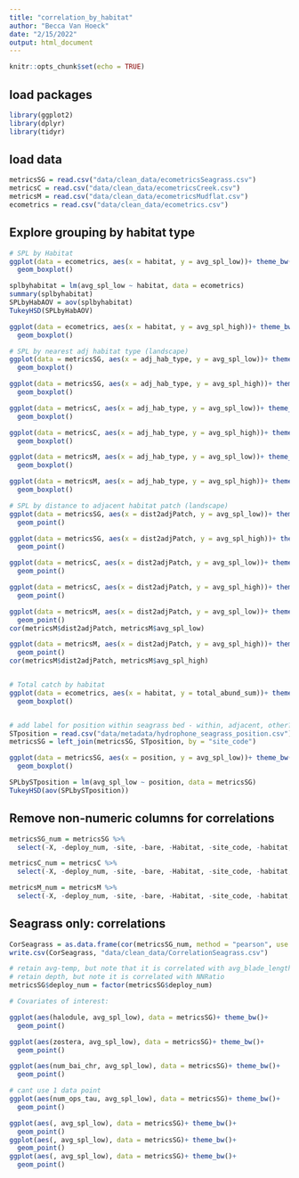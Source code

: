 ```yaml
---
title: "correlation_by_habitat"
author: "Becca Van Hoeck"
date: "2/15/2022"
output: html_document
---
```


```r
knitr::opts_chunk$set(echo = TRUE)
```

## load packages

```r
library(ggplot2)
library(dplyr)
library(tidyr)

```

## load data

```r

metricsSG = read.csv("data/clean_data/ecometricsSeagrass.csv")
metricsC = read.csv("data/clean_data/ecometricsCreek.csv")
metricsM = read.csv("data/clean_data/ecometricsMudflat.csv")
ecometrics = read.csv("data/clean_data/ecometrics.csv")

```

## Explore grouping by habitat type

```r
# SPL by Habitat
ggplot(data = ecometrics, aes(x = habitat, y = avg_spl_low))+ theme_bw()+
  geom_boxplot()

splbyhabitat = lm(avg_spl_low ~ habitat, data = ecometrics)
summary(splbyhabitat)
SPLbyHabAOV = aov(splbyhabitat)
TukeyHSD(SPLbyHabAOV)

ggplot(data = ecometrics, aes(x = habitat, y = avg_spl_high))+ theme_bw()+
  geom_boxplot()

# SPL by nearest adj habitat type (landscape) 
ggplot(data = metricsSG, aes(x = adj_hab_type, y = avg_spl_low))+ theme_bw()+
  geom_boxplot()

ggplot(data = metricsSG, aes(x = adj_hab_type, y = avg_spl_high))+ theme_bw()+
  geom_boxplot()

ggplot(data = metricsC, aes(x = adj_hab_type, y = avg_spl_low))+ theme_bw()+
  geom_boxplot()

ggplot(data = metricsC, aes(x = adj_hab_type, y = avg_spl_high))+ theme_bw()+
  geom_boxplot()

ggplot(data = metricsM, aes(x = adj_hab_type, y = avg_spl_low))+ theme_bw()+
  geom_boxplot()

ggplot(data = metricsM, aes(x = adj_hab_type, y = avg_spl_high))+ theme_bw()+
  geom_boxplot()

# SPL by distance to adjacent habitat patch (landscape) 
ggplot(data = metricsSG, aes(x = dist2adjPatch, y = avg_spl_low))+ theme_bw()+
  geom_point()

ggplot(data = metricsSG, aes(x = dist2adjPatch, y = avg_spl_high))+ theme_bw()+
  geom_point()

ggplot(data = metricsC, aes(x = dist2adjPatch, y = avg_spl_low))+ theme_bw()+
  geom_point()

ggplot(data = metricsC, aes(x = dist2adjPatch, y = avg_spl_high))+ theme_bw()+
  geom_point()

ggplot(data = metricsM, aes(x = dist2adjPatch, y = avg_spl_low))+ theme_bw()+
  geom_point()
cor(metricsM$dist2adjPatch, metricsM$avg_spl_low)

ggplot(data = metricsM, aes(x = dist2adjPatch, y = avg_spl_high))+ theme_bw()+
  geom_point()
cor(metricsM$dist2adjPatch, metricsM$avg_spl_high)


# Total catch by habitat
ggplot(data = ecometrics, aes(x = habitat, y = total_abund_sum))+ theme_bw()+
  geom_boxplot()


# add label for position within seagrass bed - within, adjacent, other? 
STposition = read.csv("data/metadata/hydrophone_seagrass_position.csv")
metricsSG = left_join(metricsSG, STposition, by = "site_code")

ggplot(data = metricsSG, aes(x = position, y = avg_spl_low))+ theme_bw()+
  geom_boxplot()

SPLbySTposition = lm(avg_spl_low ~ position, data = metricsSG)
TukeyHSD(aov(SPLbySTposition))


```

## Remove non-numeric columns for correlations

```r

metricsSG_num = metricsSG %>%
  select(-X, -deploy_num, -site, -bare, -Habitat, -site_code, -habitat, -soniferous, -index, -total_hab_area, -adj_hab_type)

metricsC_num = metricsC %>%
  select(-X, -deploy_num, -site, -bare, -Habitat, -site_code, -habitat, -soniferous, -index, -total_hab_area, -adj_hab_type)

metricsM_num = metricsM %>%
  select(-X, -deploy_num, -site, -bare, -Habitat, -site_code, -habitat, -soniferous, -index, -total_hab_area, -adj_hab_type)

```

## Seagrass only: correlations

```r

CorSeagrass = as.data.frame(cor(metricsSG_num, method = "pearson", use = "everything"))
write.csv(CorSeagrass, "data/clean_data/CorrelationSeagrass.csv")

# retain avg-temp, but note that it is correlated with avg_blade_length
# retain depth, but note it is correlated with NNRatio
metricsSG$deploy_num = factor(metricsSG$deploy_num)

# Covariates of interest:

ggplot(aes(halodule, avg_spl_low), data = metricsSG)+ theme_bw()+
  geom_point()

ggplot(aes(zostera, avg_spl_low), data = metricsSG)+ theme_bw()+
  geom_point()

ggplot(aes(num_bai_chr, avg_spl_low), data = metricsSG)+ theme_bw()+
  geom_point()

# cant use 1 data point
ggplot(aes(num_ops_tau, avg_spl_low), data = metricsSG)+ theme_bw()+
  geom_point()

ggplot(aes(, avg_spl_low), data = metricsSG)+ theme_bw()+
  geom_point()
ggplot(aes(, avg_spl_low), data = metricsSG)+ theme_bw()+
  geom_point()
ggplot(aes(, avg_spl_low), data = metricsSG)+ theme_bw()+
  geom_point()





```

